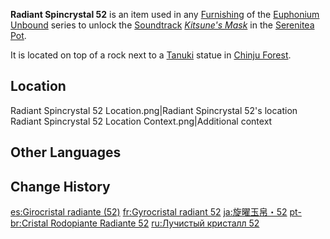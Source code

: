 {{Item Infobox
|id           = 141052
|image        = Item Radiant Spincrystal.png
|type         = Adventure Items
|group        = Radiant Spincrystals
|group2       = Inazuma Spincrystals
|quality      = 4
|invCategory  = Precious Items
|description  = This wondrous crystal contains a certain rhythm, like something beautiful woven from delicate silk. These items can be found throughout the mainland or from merchants who collect curios. The tune held within this crystal can be revivified in your [[Serenitea Pot]] using either "[[Euphonium Unbound: Winding]]" or "[[Euphonium Unbound: Soaring]]." The tune contained within this [[Radiant Spincrystal]] is "[[Kitsune's Mask]]."
|source1      = [[Chinju Forest]]
|track        = Kitsune's Mask
}}
'''Radiant Spincrystal 52''' is an item used in any [[Furnishing]] of the [[Euphonium Unbound]] series to unlock the [[Soundtrack]] ''[[Kitsune's Mask]]'' in the [[Serenitea Pot]].

It is located on top of a rock next to a [[Tanuki]] statue in [[Chinju Forest]].

==Location==
<gallery>
Radiant Spincrystal 52 Location.png|Radiant Spincrystal 52's location
Radiant Spincrystal 52 Location Context.png|Additional context
</gallery>

==Other Languages==
{{Other Languages
|default_hidden = 1
|en      = Radiant Spincrystal 52
|zhs     = 旋曜玉帛・其五十二
|zhs_rm  = Xuán Yào Yùbó - Qí Wǔshí'èr
|zht     = 旋曜玉帛・其五十二
|zht_rm  = Xuán Yào Yùbó - Qí Wǔshí'èr
|ja      = 旋曜玉帛・52
|ja_rm   = Sen'you Gyokuhaku - Gojuuni{{Assumed}}
|ko      = 빛나는 결정・52
|ko_rm   = Binnaneun Gyeoljeong - Osibi
|es      = Girocristal radiante (52)
|fr      = Gyrocristal radiant 52
|ru      = Лучистый кристалл {{tt|52|}}
|th      = Radiant Spincrystal 52
|vi      = Ngọc Thạch Âm Vang 52
|de      = Strahlender Drehkristall LII
|id      = Radiant Spincrystal 52
|pt      = Cristal Rodopiante Radiante 52
|tr      = Parlak Burgu Kristal 52
|it      = Voltacristallo radioso 52
}}

==Change History==
{{Change History|2.6}}

[[es:Girocristal radiante (52)]]
[[fr:Gyrocristal radiant 52]]
[[ja:旋曜玉帛・52]]
[[pt-br:Cristal Rodopiante Radiante 52]]
[[ru:Лучистый кристалл 52]]